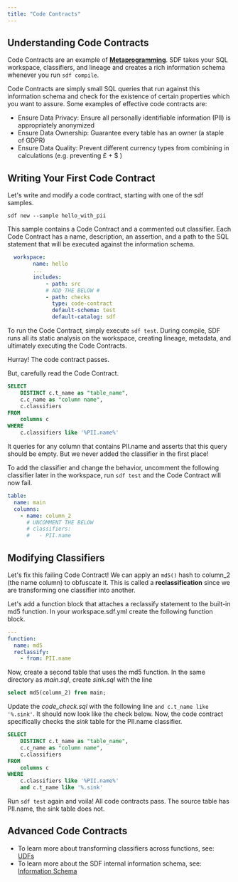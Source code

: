 ```yaml
---
title: "Code Contracts"
---
```


## Understanding Code Contracts
Code Contracts are an example of [**Metaprogramming**](https://en.wikipedia.org/wiki/Metaprogramming). SDF takes your SQL workspace, classifiers, and lineage and creates a rich information schema whenever you run `sdf compile`.

Code Contracts are simply small SQL queries that run against this information schema and check for the existence of certain properties which you want to assure. Some examples of effective code contracts are:

 - Ensure Data Privacy: Ensure all personally identifiable information (PII) is appropriately anonymized
 - Ensure Data Ownership: Guarantee every table has an owner (a staple of GDPR)
 - Ensure Data Quality: Prevent different currency types from combining in calculations (e.g. preventing £ + $ )

## Writing Your First Code Contract
Let's write and modify a code contract, starting with one of the sdf samples.

```shell
sdf new --sample hello_with_pii
```
This sample contains a Code Contract and a commented out classifier. Each Code Contract has a name, description, an assertion, and a path to the SQL statement that will be executed against the information schema.

```yml
  workspace:
		name: hello
		...
		includes:
			- path: src
            # ADD THE BELOW #
            - path: checks
              type: code-contract
              default-schema: test
              default-catalog: sdf
```
To run the Code Contract, simply execute `sdf test`. During compile, SDF runs all its static analysis on the workspace, creating lineage, metadata, and ultimately executing the Code Contracts.

Hurray! The code contract passes.

But, carefully read the Code Contract. 

```sql
SELECT
    DISTINCT c.t_name as "table_name",
    c.c_name as "column name",
    c.classifiers
FROM
    columns c
WHERE
    c.classifiers like '%PII.name%'
```

It queries for any column that contains PII.name and asserts that this query should be empty. But we never added the classifier in the first place!

To add the classifier and change the behavior, uncomment the following classifier later in the workspace, run `sdf test` and the Code Contract will now fail.
```yml
table:
  name: main
  columns:
    - name: column_2
      # UNCOMMENT THE BELOW
      # classifiers:
      #   - PII.name
```

## Modifying Classifiers
Let's fix this failing Code Contract! We can apply an `md5()` hash to column_2 (the name column) to obfuscate it. This is called a **reclassification** since we are transforming one classifier into another.

Let's add a function block that attaches a reclassify statement to the built-in md5 function. In your workspace.sdf.yml create the following function block.

```yml
---
function:
  name: md5
  reclassify:
    - from: PII.name
```
Now, create a second table that uses the md5 function. 
In the same directory as *main.sql*, create *sink.sql* with the line
```sql
select md5(column_2) from main;
```
Update the *code_check.sql* with the following line `and c.t_name like '%.sink'`. It should now look like the check below.
Now, the code contract specifically checks the *sink* table for the PII.name classifier.

```sql
SELECT
    DISTINCT c.t_name as "table_name",
    c.c_name as "column name",
    c.classifiers
FROM
    columns c
WHERE
    c.classifiers like '%PII.name%'
    and c.t_name like '%.sink'
```

Run `sdf test` again and voila! All code contracts pass. The source table has PII.name, the sink table does not. 

## Advanced Code Contracts

 - To learn more about transforming classifiers across functions, see: [UDFs](/guide/udf)
 - To learn more about the SDF internal information schema, see: [Information Schema](/reference/sdf-information-schema)
